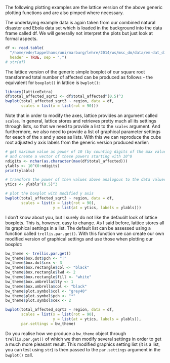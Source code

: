 <!---
Version: "2013-10-23"
Copyright (C) 2013 Thomas Nauss, GNU GPL (>=3)
-->

The following plotting examples are the lattice version of the above generic 
plotting functions and are also pimped where necessary.

The underlaying example data is again taken from our combined natural disaster and 
Ebola data set which is loaded in the background into the data frame called df. 
We will generally not interpret the plots but just look at formal aspects.

```r
df <- read.table(
  "/home/ede/tappelhans/uni/marburg/lehre/2014/ws/msc_dm/data/em-dat_disasters_1900-2014_sorted.csv", 
  header = TRUE, sep = ",")
# str(df)
```

The lattice version of the generic simple boxplot of our square root transformed 
total number of affected can be produced as follows - the equivalent for `boxplot()`
in lattice is `bwplot()`:
```r
library(latticeExtra)
df$total_affected_sqrt3 <- df$total_affected^(0.5)^3
bwplot(total_affected_sqrt3 ~ region, data = df, 
       scales = list(x = list(rot = 90)))
```

Note that in order to modify the axes, lattice provides an argument called `scales`.
In general, lattice stores and retrieves pretty much all its settings through 
lists, so that we need to provide a list to the `scales` argument. And furthermore, 
we also need to provide a list of graphical parameter settings for eeach of the 
x and y axes as lists. With this we can reproduce the cube root adjusted y axis labels 
from the generic version produced earlier:
```r
# get maximum value as power of 10 (by counting digits of the max value)
# and create a vector of these powers starting with 10^0
ndigits <- nchar(as.character(max(df$total_affected)))
ylabls <- 10^(0:ndigits)
print(ylabls)

# transform the power of then values above analogous to the data values
ytics <- ylabls^(0.5)^3

# plot the boxplot with modified y axis
bwplot(total_affected_sqrt3 ~ region, data = df, 
       scales = list(x = list(rot = 90), 
                     y = list(at = ytics, labels = ylabls)))
```

I don't know about you, but I surely do not like the defauölt look of lattice
boxplots. This is, however, easy to change. As I said before, lattice stores
all its graphical settings in a list. The default list can be assessed using 
a function called `trellis.par.get()`. With this function we can create our own 
modified version of graphical settings and use those when plotting our boxplot:

```r
bw_theme <- trellis.par.get()
bw_theme$box.dot$pch <- "|"
bw_theme$box.dot$cex <- 3
bw_theme$box.rectangle$col <- "black"
bw_theme$box.rectangle$lwd <- 2
bw_theme$box.rectangle$fill <- "white"
bw_theme$box.umbrella$lty <- 1
bw_theme$box.umbrella$col <- "black"
bw_theme$plot.symbol$col <- "grey40"
bw_theme$plot.symbol$pch <- "*"
bw_theme$plot.symbol$cex <- 2

bwplot(total_affected_sqrt3 ~ region, data = df, 
       scales = list(x = list(rot = 90), 
                     y = list(at = ytics, labels = ylabls)),
       par.settings = bw_theme)
```

Do you realise how we produce a `bw_theme` object through `trellis.par.get()`
of which we then modify several settings in order to get a much more pleasant
result. This modified graphics setting list (it is a list, you can test using `str`)
is then passed to the `par.settings` argument in the `bwplot()` call.
